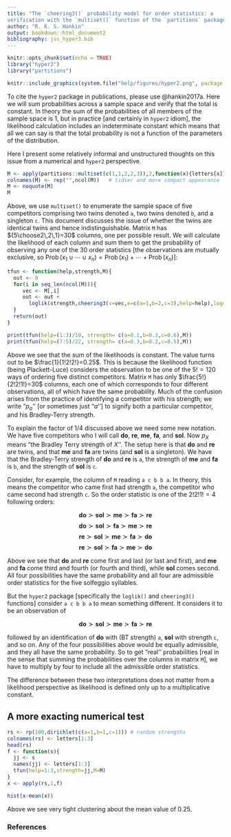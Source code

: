 ```yaml
---
title: "The `cheering3()` probability model for order statistics: a
verification with the `multiset()` function of the `partitions` package"
author: "R. K. S. Hankin"
output: bookdown::html_document2
bibliography: jss_hyper3.bib
---
```


```r
knitr::opts_chunk$set(echo = TRUE)
library("hyper2")
library("partitions")
```

```r
knitr::include_graphics(system.file("help/figures/hyper2.png", package = "hyper2"))
```

To cite the `hyper2` package in publications, please use @hankin2017a.
Here we will sum probabilities across a sample space and verify that
the total is constant.  In theory the sum of the probabilities of all
members of the sample space is 1, but in practice [and certainly in
`hyper2` idiom], the likelihood calculation includes an indeterminate
constant which means that all we can say is that the total probability
is not a function of the parameters of the distribution.

Here I present some relatively informal and unstructured thoughts on
this issue from a numerical and `hyper2` perspective.


```r
M <- apply(partitions::multiset(c(1,1,2,2,3)),2,function(x){letters[x]})
colnames(M) <- rep("",ncol(M))   # tidier and more compact appearance
M <- noquote(M)
M
```

Above, we use `multiset()` to enumerate the sample space of five
competitors comprising two twins denoted `a`, two twins denoted `b`,
and a singleton `c`.  This document discusses the issue of whether the
twins are identical twins and hence indistinguishable.  Matrix `M` has
${5\choose2\,2\,1}=30$ columns, one per possible result.  We will
calculate the likelihood of each column and sum them to get the
probability of observing any one of the 30 order statistics [the
observations are mutually exclusive, so
$\operatorname{Prob}\left(x_1\cup\cdots\cup x_n\right) =
\operatorname{Prob}\left(x_1\right)+\cdots
+\operatorname{Prob}\left(x_n\right)$]:

```r
tfun <- function(help,strength,M){
  out <- 0
  for(i in seq_len(ncol(M))){
     vec <- M[,i]
     out <- out +
       loglik(strength,cheering3(v=vec,e=c(a=1,b=2,c=3),help=help),log=FALSE)
  }
  return(out)
}
```

```r
print(tfun(help=(1:3)/10, strength= c(a=0.1,b=0.3,c=0.6),M))
print(tfun(help=(7:5)/22, strength= c(a=0.3,b=0.2,c=0.5),M))
```

Above we see that the sum of the likelihoods is constant.  The value
turns out to be $\frac{1}{1!2!2!}=0.25$.  This is because the
likelihood function (being Plackett-Luce) considers the observation to
be one of the $5!=120$ ways of ordering five distinct competitors.
Matrix `M` has only $\frac{5!}{2!2!1!}=30$ columns, each one of which
corresponds to four different observations, all of which have the same
probability.  Much of the confusion arises from the practice of
identifying a competitor with his strength; we write "$p_a$'' [or
sometimes just "$a$''] to signify both a particular competitor, and
his Bradley-Terry strength.


To explain the factor of $1/4$ discussed above we need some new
notation.  We have five competitors who I will call $\mathbf{do}$,
$\mathbf{re}$, $\mathbf{me}$, $\mathbf{fa}$, and $\mathbf{sol}$.  Now
$p_X$ means "the Bradley Terry strength of $X$''.  The setup here is
that $\mathbf{do}$ and $\mathbf{re}$ are twins, and that $\mathbf{me}$
and $\mathbf{fa}$ are twins (and $\mathbf{sol}$ is a singleton).  We
have that the Bradley-Terry strength of $\mathbf{do}$ and
$\mathbf{re}$ is `a`, the strength of $\mathbf{me}$ and $\mathbf{fa}$
is `b`, and the strength of $\mathbf{sol}$ is `c`.

Consider, for example, the column of `M` reading `a c b b a`.  In
theory, this means the competitor who came first had strength `a`, the
competitor who came second had strength `c`.  So the order statistic
is one of the $2!2!1!=4$ following orders:

$$\mathbf{do}\succ\mathbf{sol}\succ\mathbf{me}\succ\mathbf{fa}\succ\mathbf{re}$$
$$\mathbf{do}\succ\mathbf{sol}\succ\mathbf{fa}\succ\mathbf{me}\succ\mathbf{re}$$
$$\mathbf{re}\succ\mathbf{sol}\succ\mathbf{me}\succ\mathbf{fa}\succ\mathbf{do}$$
$$\mathbf{re}\succ\mathbf{sol}\succ\mathbf{fa}\succ\mathbf{me}\succ\mathbf{do}$$

Above we see that $\mathbf{do}$ and $\mathbf{re}$ come first and last
(or last and first), and $\mathbf{me}$ and $\mathbf{fa}$ come third
and fourth (or fourth and third), while $\mathbf{sol}$ comes second.
All four possibilities have the same probability and all four are
admissible order statistics for the five solfeggio syllables.

But the `hyper2` package [specifically the `loglik()` and
`cheering3()` functions] consider `a c b b a` to mean something
different.  It considers it to be an observation of

$$\mathbf{do}\succ\mathbf{sol}\succ\mathbf{me}\succ\mathbf{fa}\succ\mathbf{re}$$

followed by an identification of $\mathbf{do}$ with (BT strength) `a`,
$\mathbf{sol}$ with strength `c`, and so on.  Any of the four
possibilities above would be equally admissible, and they all have the
same probability.  So to get "real'' probabilities [real in the sense
that summing the probabilities over the columns in matrix `M`], we
have to multiply by four to include all the admissible order
statistics.

The difference between these two interpretations does not matter from
a likelihood perspective as likelihood is defined only up to a
multiplicative constant.


## A more exacting numerical test

```r
rs <- rp(100,dirichlet(c(a=1,b=1,c=1))) # random strengths
colnames(rs) <- letters[1:3]
head(rs)
f <- function(s){
  jj <- s
  names(jj) <- letters[1:3]
  tfun(help=1:3,strength=jj,M=M)
}
x <- apply(rs,1,f)
```


```r
hist(x-mean(x))
```

Above we see very tight clustering about the mean value of 0.25.

### References {-}